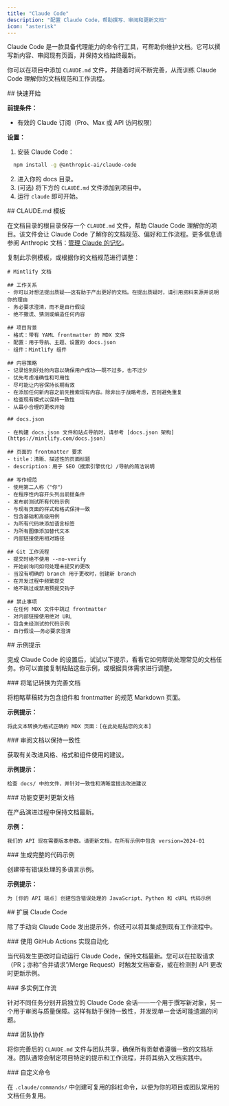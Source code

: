```yaml
---
title: "Claude Code"
description: "配置 Claude Code，帮助撰写、审阅和更新文档"
icon: "asterisk"
---
```


Claude Code 是一款具备代理能力的命令行工具，可帮助你维护文档。它可以撰写新内容、审阅现有页面，并保持文档始终最新。

你可以在项目中添加 `CLAUDE.md` 文件，并随着时间不断完善，从而训练 Claude Code 理解你的文档规范和工作流程。

<div id="getting-started">
  ## 快速开始
</div>

**前提条件：**

* 有效的 Claude 订阅（Pro、Max 或 API 访问权限）

**设置：**

1. 安装 Claude Code：

```bash
  npm install -g @anthropic-ai/claude-code
```

2. 进入你的 docs 目录。
3. (可选) 将下方的 `CLAUDE.md` 文件添加到项目中。
4. 运行 `claude` 即可开始。


<div id="claudemd-template">
  ## CLAUDE.md 模板
</div>

在文档目录的根目录保存一个 `CLAUDE.md` 文件，帮助 Claude Code 理解你的项目。该文件会让 Claude Code 了解你的文档规范、偏好和工作流程。更多信息请参阅 Anthropic 文档：[管理 Claude 的记忆](https://docs.anthropic.com/en/docs/claude-code/memory)。

复制此示例模板，或根据你的文档规范进行调整：

```mdx
# Mintlify 文档

## 工作关系
- 你可以对想法提出质疑——这有助于产出更好的文档。在提出质疑时，请引用资料来源并说明你的理由
- 务必要求澄清，而不是自行假设
- 绝不撒谎、猜测或编造任何内容

## 项目背景
- 格式：带有 YAML frontmatter 的 MDX 文件
- 配置：用于导航、主题、设置的 docs.json
- 组件：Mintlify 组件

## 内容策略
- 记录恰到好处的内容以确保用户成功——既不过多，也不过少
- 优先考虑准确性和可用性
- 尽可能让内容保持长期有效
- 在添加任何新内容之前先搜索现有内容。除非出于战略考虑，否则避免重复
- 检查现有模式以保持一致性
- 从最小合理的更改开始

## docs.json

- 在构建 docs.json 文件和站点导航时，请参考 [docs.json 架构](https://mintlify.com/docs.json)

## 页面的 frontmatter 要求
- title：清晰、描述性的页面标题
- description：用于 SEO（搜索引擎优化）/导航的简洁说明

## 写作规范
- 使用第二人称（"你"）
- 在程序性内容开头列出前提条件
- 发布前测试所有代码示例
- 与现有页面的样式和格式保持一致
- 包含基础和高级用例
- 为所有代码块添加语言标签
- 为所有图像添加替代文本
- 内部链接使用相对路径

## Git 工作流程
- 提交时绝不使用 --no-verify
- 开始前询问如何处理未提交的更改
- 当没有明确的 branch 用于更改时，创建新 branch
- 在开发过程中频繁提交
- 绝不跳过或禁用预提交钩子

## 禁止事项
- 在任何 MDX 文件中跳过 frontmatter
- 对内部链接使用绝对 URL
- 包含未经测试的代码示例
- 自行假设——务必要求澄清
```


<div id="sample-prompts">
  ## 示例提示
</div>

完成 Claude Code 的设置后，试试以下提示，看看它如何帮助处理常见的文档任务。你可以直接复制粘贴这些示例，或根据具体需求进行调整。

<div id="convert-notes-to-polished-docs">
  ### 将笔记转换为完善文档
</div>

将粗略草稿转为包含组件和 frontmatter 的规范 Markdown 页面。

**示例提示：**

```text wrap
将此文本转换为格式正确的 MDX 页面：[在此处粘贴您的文本]
```


<div id="review-docs-for-consistency">
  ### 审阅文档以保持一致性
</div>

获取有关改进风格、格式和组件使用的建议。

**示例提示：**

```text wrap
检查 docs/ 中的文件，并针对一致性和清晰度提出改进建议
```


<div id="update-docs-when-features-change">
  ### 功能变更时更新文档
</div>

在产品演进过程中保持文档最新。

**示例：**

```text wrap
我们的 API 现在需要版本参数。请更新文档，在所有示例中包含 version=2024-01
```


<div id="generate-comprehensive-code-examples">
  ### 生成完整的代码示例
</div>

创建带有错误处理的多语言示例。

**示例提示：**

```text wrap
为 [你的 API 端点] 创建包含错误处理的 JavaScript、Python 和 cURL 代码示例
```


<div id="extending-claude-code">
  ## 扩展 Claude Code
</div>

除了手动向 Claude Code 发出提示外，你还可以将其集成到现有工作流程中。

<div id="automation-with-github-actions">
  ### 使用 GitHub Actions 实现自动化
</div>

当代码发生更改时自动运行 Claude Code，保持文档最新。您可以在拉取请求（PR；亦称“合并请求”/Merge Request）时触发文档审查，或在检测到 API 更改时更新示例。

<div id="multi-instance-workflows">
  ### 多实例工作流
</div>

针对不同任务分别开启独立的 Claude Code 会话——一个用于撰写新对象，另一个用于审阅与质量保障。这样有助于保持一致性，并发现单一会话可能遗漏的问题。

<div id="team-collaboration">
  ### 团队协作
</div>

将你完善后的 `CLAUDE.md` 文件与团队共享，确保所有贡献者遵循一致的文档标准。团队通常会制定项目特定的提示和工作流程，并将其纳入文档实践中。

<div id="custom-commands">
  ### 自定义命令
</div>

在 `.claude/commands/` 中创建可复用的斜杠命令，以便为你的项目或团队常用的文档任务复用。